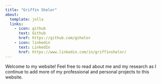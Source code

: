 ```yaml
---
title: "Griffin Shelor"
about:
  template: jolla
  links:
    - icon: github
      text: Github
      href: https://github.com/gshelor
    - icon: linkedin
      text: LinkedIn
      href: https://www.linkedin.com/in/griffinshelor/
---
```


Welcome to my website! Feel free to read about me and my research as I continue to add more of my professional and personal projects to this website.

